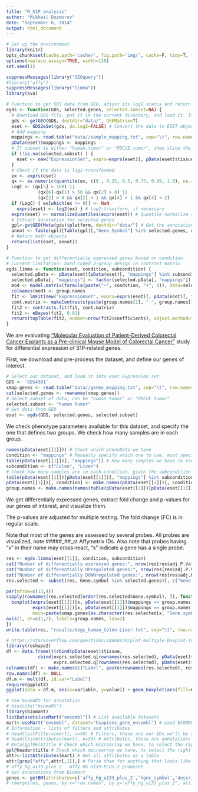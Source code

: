 ```yaml
---
title: "R_S1P_analysis"
author: "Mikhail Dozmorov"
date: "September 6, 2014"
output: html_document
---
```


```r
# Set up the environment
library(knitr) 
opts_chunk$set(cache.path='cache/', fig.path='img/', cache=F, tidy=T, fig.keep='high', echo=T, dpi=300, out.width=700)
options(replace.assign=TRUE, width=120)
set.seed(1)
```

```r
suppressMessages(library("GEOquery"))
#library("affy")
suppressMessages(library("limma"))
library(sva)

# Function to get GDS data from GEO, adjust its log2 status and return log2-transformed quantile normalized data
egds <- function(GDS, selected.genes, selected.subset=NA) {
  # Download GDS file, put it in the current directory, and load it. If already downloaded, reuse it
  gds <- getGEO(GDS, destdir="data/", GSEMatrix=T) 
  eset <- GDS2eSet(gds, do.log2=FALSE) # Convert the data to ESET object, do not do any transformation
  # Add mapping
  mappings <- read.table("data//sample_mapping.txt", sep="\t", row.names=1)[pData(eset)[, "sample"], ]
  pData(eset)$mappings <- mappings
  # If subset is either "human.tumor" or "PDCCE.tumor", then slice the expression set
  if (!is.na(selected.subset) ) {
    eset <- new("ExpressionSet", exprs=exprs(eset)[, pData(eset)$tissue == selected.subset], phenoData=AnnotatedDataFrame(pData(eset)[pData(eset)$tissue == selected.subset, ]), featureData=AnnotatedDataFrame(fData(eset)))
  }  
  # Check if the data is log2-transformed
  ex <- exprs(eset)
  qx <- as.numeric(quantile(ex, c(0., 0.25, 0.5, 0.75, 0.99, 1.0), na.rm=T))
  LogC <- (qx[5] > 100) ||
            (qx[6]-qx[1] > 50 && qx[2] > 0) ||
            (qx[2] > 0 && qx[2] < 1 && qx[4] > 1 && qx[4] < 2)
  if (LogC) { ex[which(ex <= 0)] <- NaN
    exprs(eset) <- log2(ex) } # Log2-transform, if necessary
  exprs(eset) <- normalizeQuantiles(exprs(eset)) # Quantile normalize the data
  # Extract annotation for selected genes
  gpl<-getGEO(Meta(gds)$platform, destdir="data/") # Get the annotation data for this platform from GEO
  annot <- Table(gpl)[Table(gpl)[,"Gene Symbol"] %in% selected.genes, c("ID","Gene Symbol","Gene Title")]
  # Return both objects
  return(list(eset, annot))
}

# Function to get differentially expressed genes based on condition
# Current limitation: hard coded 2-group design in contrast matrix
egds.limma <- function(eset, condition, subcondition) {
  selected.pData <- pData(eset)[pData(eset)[, "mappings"] %in% subcondition, ]
  selected.pData[, "mappings"] <- factor(selected.pData[, "mappings"])
  mod <- model.matrix(formula(paste("~", condition, "+", 0)), data=selected.pData) # The pData should exist
  colnames(mod) <- group.names
  fit <- lmFit(new("ExpressionSet", exprs=exprs(eset)[, pData(eset)[, "mappings"] %in% subcondition], featureData=AnnotatedDataFrame(fData(eset))), mod)
  cont.matrix <- makeContrasts(paste(group.names[2], "-", group.names[1]), levels=mod) 
  fit2 <- contrasts.fit(fit, cont.matrix)
  fit2 <- eBayes(fit2, 0.01)
  return(topTable(fit2, number=nrow(fit2$coefficients), adjust.method="BH"))
}
```

We are evaluating ["Molecular Evaluation of Patient-Derived Colorectal Cancer Explants as a Pre-clinical Mouse Model of Colorectal Cancer"](http://www.ncbi.nlm.nih.gov/geo/query/acc.cgi?acc=GSE35144) study for differential expression of S1P-related genes.

First, we download and pre-process the dataset, and define our genes of interest.

```r
# Select our dataset, and load it into eset Expression set
GDS <- 'GDS4381'
xmap.genes <- read.table("data//genes_mapping.txt", sep="\t", row.names=1) # Genes with cross-mapping
cat(selected.genes <- rownames(xmap.genes))
# Select subset of data, can be "human tumor" or "PDCCE tumor"
selected.subset <- "human tumor"
# Get data from GEO
eset <- egds(GDS, selected.genes, selected.subset)
```

We check phenotype parameters available for this dataset, and specify the one that defines two groups. We check how many samples are in each group.

```r
names(pData(eset[[1]])) # Check which phenoData we have
condition <- "mappings" # Manually specify which one to use, must specify 2 groups
table(pData(eset[[1]])[, "mappings"]) # How many samples we have in each group
subcondition <- c("Colon", "Liver")
# Check how many samples are in each condition, given the subcondition
table(pData(eset[[1]])[pData(eset[[1]])[, "mappings"] %in% subcondition, condition])
pData(eset[[1]])[, condition] <- make.names(pData(eset[[1]])[, condition]) # Make names R friendly
group.names <- make.names(names(table(pData(eset[[1]])[pData(eset[[1]])[, "mappings"] %in% subcondition, condition]))) # Keep names of the group
```

We get differentially expressed genes, extract fold change and p-values for our genes of interest, and visualize them.

The p-values are adjusted for multiple testing. The fold change (FC) is in regular scale.

Note that most of the genes are assessed by several probes. All probes are visualized, note #####_##_at Affymetrix IDs. Also note that probes having "x" in their name may cross-react, "s" indicate a gene has a single probe.

```r
res <- egds.limma(eset[[1]], condition, subcondition)
cat("Number of differentially expressed genes:", nrow(res[res$adj.P.Val < 0.1, ]), "out of", nrow(res))
cat("Number of differentially UPregulated genes:", nrow(res[res$adj.P.Val < 0.1 & res$logFC > 0, ]))
cat("Number of differentially DOWNregulated genes:", nrow(res[res$adj.P.Val < 0.1 & res$logFC < 0, ]))
res.selected <- subset(res, Gene.symbol %in% selected.genes)[, c("Gene.symbol", "logFC", "adj.P.Val")]

par(mfrow=c(13,4))
sapply(rownames(res.selected[order(res.selected$Gene.symbol), ]), function(x) {
  boxplot(exprs(eset[[1]])[x, pData(eset[[1]])$mappings == group.names[1]],
          exprs(eset[[1]])[x, pData(eset[[1]])$mappings == group.names[2]],
          main=paste(xmap.genes[as.character(res.selected[x, "Gene.symbol"]), ], x, "\np=", formatC(res.selected[x, "adj.P.Val"], format="e", digits=2), "FC=", formatC(2^res.selected[x, "logFC"], digits=2) ) , xaxt="n", ylab="log expression")
axis(1, at=c(1,2), labels=group.names, las=2)
})
write.table(res, "results/degs_human_Colon-Liver.txt", sep="\t", row.names=F)
```

```r
# https://stackoverflow.com/questions/14604439/plot-multiple-boxplot-in-one-graph
library(reshape2)
df <- data.frame(t(rbind(pData(eset)$tissue,
            cbind(exprs.selected.q[rownames(res.selected), pData(eset)$tissue == group.names[1]],
                  exprs.selected.q[rownames(res.selected), pData(eset)$tissue == group.names[2]]))))
colnames(df) <- make.names(c("Label", paste(rownames(res.selected), res.selected$Gene)))
row.names(df) <- NULL
df.m <- melt(df, id.var="Label")
require(ggplot2)
ggplot(data = df.m, aes(x=variable, y=value)) + geom_boxplot(aes(fill=Condition))
```

```r
# Use biomaRt for annotation
# biocLite("biomaRt") 
library(biomaRt)
listDatasets(useMart("ensembl")) # List available datasets
mart<-useMart("ensembl", dataset="hsapiens_gene_ensembl") # Load BIOMART dataset for homo sapiens
# Information - lists of filters and attributes
# head(listFilters(mart), n=50) # Filters, these are our IDs we'll be subsetting the BIOMART annotations on
# head(listAttributes(mart), n=50) # Attributes, these are annotations we would like to get for our IDs
# Meta(gpl96)$title # Check which microarray we have, to select the right attributes
gpl@header$title # Check which microarray we have, to select the right attributes
attr<-listAttributes(mart) # Get all attributes as a table
attr[grep("affy",attr[,1]),] # Parse them for anything that looks like from affymetrix
# affy_hg_u133_plus_2   Affy HG U133-PLUS-2 probeset
# Get annotations from Biomart
genes <- getBM(attributes=c('affy_hg_u133_plus_2','hgnc_symbol','description'), filters='affy_hg_u133_plus_2', values=rownames(res), mart=mart, uniqueRows=T)
# (merge(res, genes, by.x="row.names", by.y="affy_hg_u133_plus_2", all.x=TRUE, sort=F))

```
